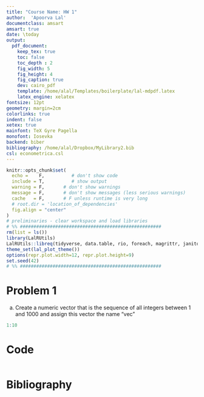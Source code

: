 ```yaml
---
title: "Course Name: HW 1"
author:  'Apoorva Lal'
documentclass: amsart
amsart: true
date: \today
output:
  pdf_document:
    keep_tex: true
    toc: false
    toc_depth : 2
    fig_width: 5
    fig_height: 4
    fig_caption: true
    dev: cairo_pdf
    template: /home/alal/Templates/boilerplate/lal-mdpdf.latex
    latex_engine: xelatex
fontsize: 12pt
geometry: margin=2cm
colorlinks: true
indent: false
xetex: true
mainfont: TeX Gyre Pagella
monofont: Iosevka
backend: biber
bibliography: /home/alal/Dropbox/MyLibrary2.bib
csl: econometrica.csl
---
```


```r
knitr::opts_chunk$set(
  echo =    F,          # don't show code
  include = T,          # show output
  warning = F,       # don't show warnings
  message = F,       # don't show messages (less serious warnings)
  cache   = F,       # F unless runtime is very long
  # root.dir = 'location_of_dependencies'
  fig.align = "center"
)
# preliminaries - clear workspace and load libraries
# %% ####################################################
rm(list = ls())
library(LalRUtils)
LalRUtils::libreq(tidyverse, data.table, rio, foreach, magrittr, janitor, patchwork)
theme_set(lal_plot_theme())
options(repr.plot.width=12, repr.plot.height=9)
set.seed(42)
# %% ####################################################
```

# Problem 1

a) Create a numeric vector that is the sequence of all integers
between 1 and 1000 and assign this vector the name "vec"

```r
1:10
```

# Code
```r
```

# Bibliography
